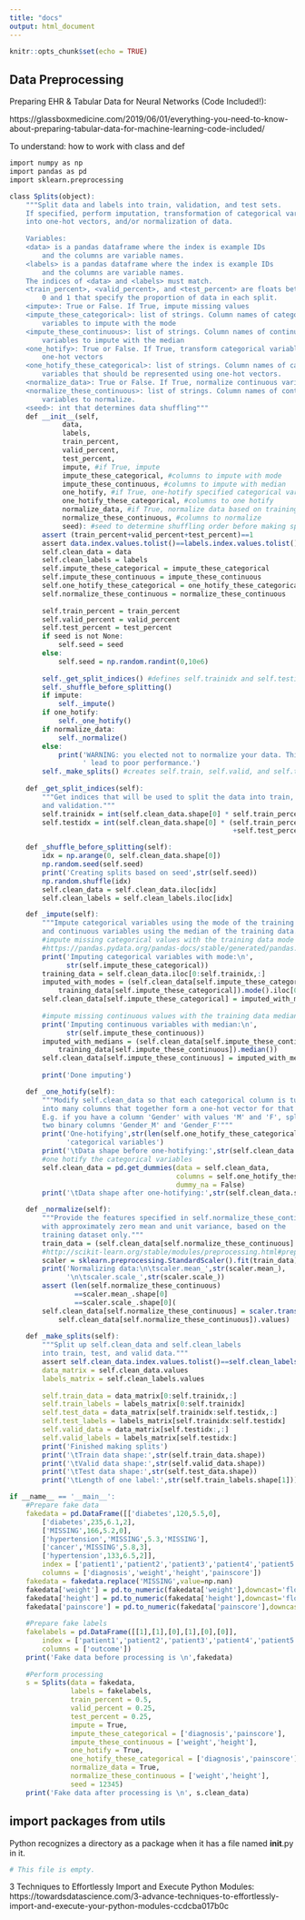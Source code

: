 ```yaml
---
title: "docs"
output: html_document
---
```


```r
knitr::opts_chunk$set(echo = TRUE)
```

## Data Preprocessing

Preparing EHR & Tabular Data for Neural Networks (Code Included!):

https://glassboxmedicine.com/2019/06/01/everything-you-need-to-know-about-preparing-tabular-data-for-machine-learning-code-included/

To understand: how to work with class and def

```r
import numpy as np
import pandas as pd
import sklearn.preprocessing

class Splits(object):
    """Split data and labels into train, validation, and test sets.
    If specified, perform imputation, transformation of categorical variables
    into one-hot vectors, and/or normalization of data.
    
    Variables:
    <data> is a pandas dataframe where the index is example IDs
        and the columns are variable names.
    <labels> is a pandas dataframe where the index is example IDs
        and the columns are variable names.
    The indices of <data> and <labels> must match.
    <train_percent>, <valid_percent>, and <test_percent> are floats between
        0 and 1 that specify the proportion of data in each split.
    <impute>: True or False. If True, impute missing values
    <impute_these_categorical>: list of strings. Column names of categorical
        variables to impute with the mode
    <impute_these_continuous>: list of strings. Column names of continuous
        variables to impute with the median
    <one_hotify>: True or False. If True, transform categorical variables into
        one-hot vectors
    <one_hotify_these_categorical>: list of strings. Column names of categorical
        variables that should be represented using one-hot vectors.
    <normalize_data>: True or False. If True, normalize continuous variables
    <normalize_these_continuous>: list of strings. Column names of continuous
        variables to normalize.
    <seed>: int that determines data shuffling"""
    def __init__(self,
             data,
             labels,
             train_percent,
             valid_percent,
             test_percent,
             impute, #if True, impute
             impute_these_categorical, #columns to impute with mode
             impute_these_continuous, #columns to impute with median
             one_hotify, #if True, one-hotify specified categorical variables
             one_hotify_these_categorical, #columns to one hotify
             normalize_data, #if True, normalize data based on training set
             normalize_these_continuous, #columns to normalize
             seed): #seed to determine shuffling order before making splits
        assert (train_percent+valid_percent+test_percent)==1
        assert data.index.values.tolist()==labels.index.values.tolist()
        self.clean_data = data
        self.clean_labels = labels
        self.impute_these_categorical = impute_these_categorical
        self.impute_these_continuous = impute_these_continuous
        self.one_hotify_these_categorical = one_hotify_these_categorical
        self.normalize_these_continuous = normalize_these_continuous
        
        self.train_percent = train_percent
        self.valid_percent = valid_percent
        self.test_percent = test_percent
        if seed is not None:
            self.seed = seed
        else:
            self.seed = np.random.randint(0,10e6)
        
        self._get_split_indices() #defines self.trainidx and self.testidx
        self._shuffle_before_splitting()
        if impute:
            self._impute()
        if one_hotify:
            self._one_hotify()
        if normalize_data:
            self._normalize()
        else:
            print('WARNING: you elected not to normalize your data. This could'+
                  ' lead to poor performance.')
        self._make_splits() #creates self.train, self.valid, and self.test
    
    def _get_split_indices(self):
        """Get indices that will be used to split the data into train, test,
        and validation."""
        self.trainidx = int(self.clean_data.shape[0] * self.train_percent)
        self.testidx = int(self.clean_data.shape[0] * (self.train_percent
                                                       +self.test_percent))

    def _shuffle_before_splitting(self):
        idx = np.arange(0, self.clean_data.shape[0])
        np.random.seed(self.seed)
        print('Creating splits based on seed',str(self.seed))
        np.random.shuffle(idx)
        self.clean_data = self.clean_data.iloc[idx]
        self.clean_labels = self.clean_labels.iloc[idx]

    def _impute(self):
        """Impute categorical variables using the mode of the training data
        and continuous variables using the median of the training data."""
        #impute missing categorical values with the training data mode
        #https://pandas.pydata.org/pandas-docs/stable/generated/pandas.DataFrame.mode.html
        print('Imputing categorical variables with mode:\n',
              str(self.impute_these_categorical))
        training_data = self.clean_data.iloc[0:self.trainidx,:]
        imputed_with_modes = (self.clean_data[self.impute_these_categorical]).fillna((
            training_data[self.impute_these_categorical]).mode().iloc[0])
        self.clean_data[self.impute_these_categorical] = imputed_with_modes  
        
        #impute missing continuous values with the training data median
        print('Imputing continuous variables with median:\n',
              str(self.impute_these_continuous))
        imputed_with_medians = (self.clean_data[self.impute_these_continuous]).fillna((
            training_data[self.impute_these_continuous]).median())
        self.clean_data[self.impute_these_continuous] = imputed_with_medians
        
        print('Done imputing')

    def _one_hotify(self):
        """Modify self.clean_data so that each categorical column is turned
        into many columns that together form a one-hot vector for that variable.
        E.g. if you have a column 'Gender' with values 'M' and 'F', split it into
        two binary columns 'Gender_M' and 'Gender_F'"""
        print('One-hotifying',str(len(self.one_hotify_these_categorical)),
              'categorical variables')
        print('\tData shape before one-hotifying:',str(self.clean_data.shape))
        #one hotify the categorical variables
        self.clean_data = pd.get_dummies(data = self.clean_data,
                                         columns = self.one_hotify_these_categorical,
                                         dummy_na = False)
        print('\tData shape after one-hotifying:',str(self.clean_data.shape))

    def _normalize(self):
        """Provide the features specified in self.normalize_these_continuous
        with approximately zero mean and unit variance, based on the
        training dataset only."""
        train_data = (self.clean_data[self.normalize_these_continuous].values)[0:self.trainidx,:]
        #http://scikit-learn.org/stable/modules/preprocessing.html#preprocessing-scaler
        scaler = sklearn.preprocessing.StandardScaler().fit(train_data)
        print('Normalizing data:\n\tscaler.mean_',str(scaler.mean_),
              '\n\tscaler.scale_',str(scaler.scale_))
        assert (len(self.normalize_these_continuous)
                ==scaler.mean_.shape[0]
                ==scaler.scale_.shape[0](
        self.clean_data[self.normalize_these_continuous] = scaler.transform((
            self.clean_data[self.normalize_these_continuous]).values)
        
    def _make_splits(self):
        """Split up self.clean_data and self.clean_labels
        into train, test, and valid data."""
        assert self.clean_data.index.values.tolist()==self.clean_labels.index.values.tolist()
        data_matrix = self.clean_data.values
        labels_matrix = self.clean_labels.values
        
        self.train_data = data_matrix[0:self.trainidx,:]
        self.train_labels = labels_matrix[0:self.trainidx]
        self.test_data = data_matrix[self.trainidx:self.testidx,:]
        self.test_labels = labels_matrix[self.trainidx:self.testidx]
        self.valid_data = data_matrix[self.testidx:,:]
        self.valid_labels = labels_matrix[self.testidx:]
        print('Finished making splits')
        print('\tTrain data shape:',str(self.train_data.shape))
        print('\tValid data shape:',str(self.valid_data.shape))
        print('\tTest data shape:',str(self.test_data.shape))
        print('\tLength of one label:',str(self.train_labels.shape[1]))

if __name__ == '__main__':
    #Prepare fake data
    fakedata = pd.DataFrame([['diabetes',120,5.5,0],
        ['diabetes',235,6.1,2],
        ['MISSING',166,5.2,0],
        ['hypertension','MISSING',5.3,'MISSING'],
        ['cancer','MISSING',5.8,3],
        ['hypertension',133,6.5,2]],
        index = ['patient1','patient2','patient3','patient4','patient5','patient6'],
        columns = ['diagnosis','weight','height','painscore'])
    fakedata = fakedata.replace('MISSING',value=np.nan)
    fakedata['weight'] = pd.to_numeric(fakedata['weight'],downcast='float')
    fakedata['height'] = pd.to_numeric(fakedata['height'],downcast='float')
    fakedata['painscore'] = pd.to_numeric(fakedata['painscore'],downcast='integer')
    
    #Prepare fake labels
    fakelabels = pd.DataFrame([[1],[1],[0],[1],[0],[0]],
        index = ['patient1','patient2','patient3','patient4','patient5','patient6'],
        columns = ['outcome'])
    print('Fake data before processing is \n',fakedata)
    
    #Perform processing
    s = Splits(data = fakedata,
               labels = fakelabels,
               train_percent = 0.5,
               valid_percent = 0.25,
               test_percent = 0.25,
               impute = True,
               impute_these_categorical = ['diagnosis','painscore'],
               impute_these_continuous = ['weight','height'],
               one_hotify = True,
               one_hotify_these_categorical = ['diagnosis','painscore'],
               normalize_data = True,
               normalize_these_continuous = ['weight','height'],
               seed = 12345)
    print('Fake data after processing is \n', s.clean_data)
```

## import packages from utils

 Python recognizes a directory as a package when it has a file named __init__.py in it. 

```r
# This file is empty.
```

3 Techniques to Effortlessly Import and Execute Python Modules:  
https://towardsdatascience.com/3-advance-techniques-to-effortlessly-import-and-execute-your-python-modules-ccdcba017b0c